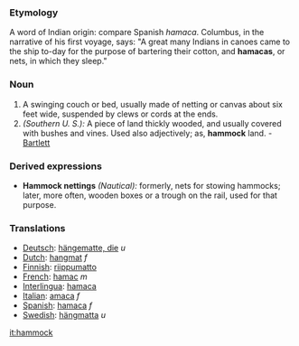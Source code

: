 ===Etymology===
A word of Indian origin: compare Spanish ''hamaca''. Columbus, in the narrative of his first voyage, says: "A great many Indians in canoes came to the ship to-day for the purpose of bartering their cotton, and '''hamacas''', or nets, in which they sleep."
===Noun===
#A swinging couch or bed, usually made of netting or canvas about six feet wide, suspended by clews or cords at the ends.
#''(Southern U. S.):'' A piece of land thickly wooded, and usually covered with bushes and vines. Used also adjectively; as, '''hammock''' land. - [[Bartlett]]
===Derived expressions===
*'''Hammock nettings''' ''(Nautical):'' formerly, nets for stowing hammocks; later, more often, wooden boxes or a trough on the rail, used for that purpose.

=== Translations ===
*[[Deutsch]]: [[hängematte, die]] ''u''
*[[Dutch]]: [[hangmat]] ''f''
*[[Finnish]]: [[riippumatto]]
*[[French]]: [[hamac]] ''m''
*[[Interlingua]]: [[hamaca]]
*[[Italian]]: [[amaca]] ''f''
*[[Spanish]]: [[hamaca]] ''f''
*[[Swedish]]: [[hängmatta]] ''u''

[[it:hammock]]